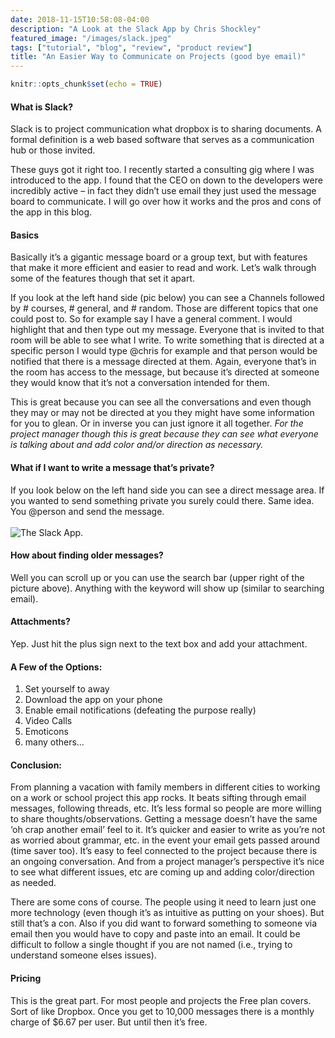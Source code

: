```yaml
---
date: 2018-11-15T10:58:08-04:00
description: "A Look at the Slack App by Chris Shockley"
featured_image: "/images/slack.jpeg"
tags: ["tutorial", "blog", "review", "product review"]
title: "An Easier Way to Communicate on Projects (good bye email)"
---
```



```r
knitr::opts_chunk$set(echo = TRUE)
```

#### What is Slack?

Slack is to project communication what dropbox is to sharing documents.  A formal definition is a web based software that serves as a communication hub or those invited.  

These guys got it right too.  I recently started a consulting gig where I was introduced to the app.  I found that the CEO on down to the developers were incredibly active -- in fact they didn't use email they just used the message board to communicate.  I will go over how it works and the pros and cons of the app in this blog.

#### Basics

Basically it's a gigantic message board or a group text, but with features that make it more efficient and easier to read and work.  Let's walk through some of the features though that set it apart.  

If you look at the left hand side (pic below) you can see a Channels followed by # courses, # general, and # random.  Those are different topics that one could post to.  So for example say I have a general comment.  I would highlight that and then type out my message.  Everyone that is invited to that room will be able to see what I write.  To write something that is directed at a specific person I would type @chris for example and that person would be notified that there is a message directed at them.  Again, everyone that's in the room has access to the message, but because it's directed at someone they would know that it's not a conversation intended for them.  

This is great because you can see all the conversations and even though they may or may not be directed at you they might have some information for you to glean.  Or in inverse you can just ignore it all together.  *For the project manager though this is great because they can see what everyone is talking about and add color and/or direction as necessary.*

#### What if I want to write a message that's private?

If you look below on the left hand side you can see a direct message area.  If you wanted to send something private you surely could there.  Same idea.  You @person and send the message.  
<br>
![The Slack App.](/images/pic1.png)
<br>

#### How about finding older messages?  

Well you can scroll up or you can use the search bar (upper right of the picture above).  Anything with the keyword will show up (similar to searching email).  

#### Attachments?

Yep.  Just hit the plus sign next to the text box and add your attachment.

#### A Few of the Options:

1) Set yourself to away
2) Download the app on your phone
3) Enable email notifications (defeating the purpose really)
4) Video Calls
5) Emoticons
6) many others...


#### Conclusion:

From planning a vacation with family members in different cities to working on a work or school project this app rocks.  It beats sifting through email messages, following threads, etc.  It's less formal so people are more willing to share thoughts/observations.  Getting a message doesn't have the same 'oh crap another email' feel to it. It's quicker and easier to write as you're not as worried about grammar, etc. in the event your email gets passed around (time saver too). It's easy to feel connected to the project because there is an ongoing conversation.  And from a project manager's perspective it's nice to see what different issues, etc are coming up and adding color/direction as needed.  

There are some cons of course.  The people using it need to learn just one more technology (even though it's as intuitive as putting on your shoes).  But still that's a con.  Also if you did want to forward something to someone via email then you would have to copy and paste into an email.  It could be difficult to follow a single thought if you are not named (i.e., trying to understand someone elses issues).


#### Pricing

This is the great part.  For most people and projects the Free plan covers.  Sort of like Dropbox.  Once you get to 10,000 messages there is a monthly charge of $6.67 per user.  But until then it's free.  
